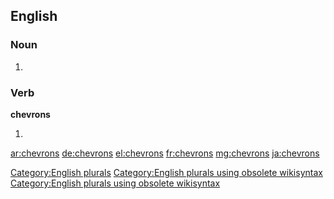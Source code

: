 ==English==

===Noun===
{{head|en}}

# {{plural of|chevron}}

===Verb===
'''chevrons'''

# {{en-third-person singular of|chevron}}

[[Category:English plurals]][[Category:English plurals using obsolete wikisyntax]][[Category:English plurals using obsolete wikisyntax]]

[[ar:chevrons]]
[[de:chevrons]]
[[el:chevrons]]
[[fr:chevrons]]
[[mg:chevrons]]
[[ja:chevrons]]